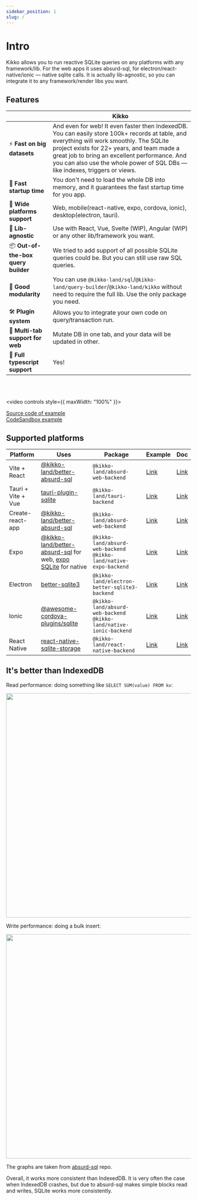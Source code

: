 ```yaml
---
sidebar_position: 1
slug: /
---
```


# Intro

Kikko allows you to run reactive SQLite queries on any platforms with any framework/lib. For the web apps it uses absurd-sql, for electron/react-native/ionic — native sqlite calls. It is actually lib-agnostic, so you can integrate it to any framework/render libs you want.

## Features

|                                     | Kikko
| ----------------------------------- | ----------------------------------------------------------------------------------------------------------------------------------------------------------------------------------------------------------------------------------------------------------------------------------------------------------------------- |
| ⚡️ **Fast on big datasets**        | And even for web! It even faster then IndexedDB. You can easily store 100k+ records at table, and everything will work smoothly. The SQLite project exists for 22+ years, and team made a great job to bring an excellent performance. And you can also use the whole power of SQL DBs — like indexes, triggers or views. |
| 🚀 **Fast startup time**            | You don't need to load the whole DB into memory, and it guarantees the fast startup time for you app.                                                                                                                                                                                                                   |
| 📱 **Wide platforms support**       | Web, mobile(react-native, expo, cordova, ionic), desktop(electron, tauri).                                                                                                                                                                                                                                              |
| 🧰 **Lib-agnostic**                 | Use with React, Vue, Svelte (WIP), Angular (WIP) or any other lib/framework you want.                                                                                                                                                                                                                                                                     |
| 📦 **Out-of-the-box query builder** | We tried to add support of all possible SQLite queries could be. But you can still use raw SQL queries.                                                                                                                                                                                                                 |
| 🧩 **Good modularity**              | You can use `@kikko-land/sql`/`@kikko-land/query-builder`/`@kikko-land/kikko` without need to require the full lib. Use the only package you need.                                                                                                                                                                       |
| 🛠 **Plugin system**                 | Allows you to integrate your own code on query/transaction run.                                                                                                                                                                                                                                                         |
| 👯 **Multi-tab support for web**    | Mutate DB in one tab, and your data will be updated in other.                                                                                                                                                                                                                                                           |
| 🥹 **Full typescript support**       | Yes!                                                                                                                                                                                                                                                                                                                    |

<br />
<br />

<video controls style={{ maxWidth: "100%" }}>
  <source src="https://user-images.githubusercontent.com/7958527/174773307-9be37e1f-0700-45b4-8d25-aa2c83df6cec.mp4" />
</video>

[Source code of example](https://github.com/kikko-land/kikko/tree/main/packages/vite-react-example) <br/>
[CodeSandbox example](https://codesandbox.io/s/react-trong-example-q0e9iu)

## Supported platforms

| Platform           | Uses                                                                                                                                                                  | Package                                                                 | Example                                                                           | Doc                                                                                              |
| ------------------ | --------------------------------------------------------------------------------------------------------------------------------------------------------------------- | ----------------------------------------------------------------------- | --------------------------------------------------------------------------------- | ------------------------------------------------------------------------------------------------ |
| Vite + React       | [@kikko-land/better-absurd-sql](https://github.com/kikko-land/better-absurd-sql)                                                                                      | `@kikko-land/absurd-web-backend`                                        | [Link](https://github.com/kikko-land/kikko/tree/main/packages/vite-react-example) | [Link](https://kikko-doc.netlify.app/backends/web#configuration-and-usage-with-vite)             |
| Tauri + Vite + Vue | [tauri-plugin-sqlite](https://github.com/lzdyes/tauri-plugin-sqlite)                                                                                                  | `@kikko-land/tauri-backend`                                             | [Link](https://github.com/kikko-land/kikko-tauri-vue)                             | [Link](https://kikko-doc.netlify.app/backends/tauri)                                             |
| Create-react-app   | [@kikko-land/better-absurd-sql](https://github.com/kikko-land/better-absurd-sql)                                                                                      | `@kikko-land/absurd-web-backend`                                        | [Link](https://github.com/kikko-land/kikko-cra-example)                           | [Link](https://kikko-doc.netlify.app/backends/web#configuration-and-usage-with-create-react-app) |
| Expo               | [@kikko-land/better-absurd-sql](https://github.com/kikko-land/better-absurd-sql) for web, [expo SQLite](https://docs.expo.dev/versions/latest/sdk/sqlite/) for native | `@kikko-land/absurd-web-backend`<br/>`@kikko-land/native-expo-backend`  | [Link](https://github.com/kikko-land/kikko-expo-example)                          | [Link](https://kikko-doc.netlify.app/backends/expo)                                              |
| Electron           | [better-sqlite3](https://github.com/WiseLibs/better-sqlite3)                                                                                                          | `@kikko-land/electron-better-sqlite3-backend`                           | [Link](https://github.com/kikko-land/kikko-electron-better-sqlite3-example)       | [Link](https://kikko-doc.netlify.app/backends/electron)                                          |
| Ionic              | [@awesome-cordova-plugins/sqlite](https://www.npmjs.com/package/@awesome-cordova-plugins/sqlite)                                                                      | `@kikko-land/absurd-web-backend`<br/>`@kikko-land/native-ionic-backend` | [Link](https://github.com/kikko-land/kikko-ionic-example)                         | [Link](https://kikko-doc.netlify.app/backends/ionic)                                             |
| React Native       | [react-native-sqlite-storage](https://github.com/andpor/react-native-sqlite-storage)                                                                                  | `@kikko-land/react-native-backend`                                      | [Link](https://github.com/kikko-land/kikko-react-native-example)                  | [Link](https://kikko-doc.netlify.app/backends/react-native/)                                     |


## It's better than IndexedDB

Read performance: doing something like `SELECT SUM(value) FROM kv`:

<img
  width="610"
  src="https://user-images.githubusercontent.com/7958527/174833698-50083d30-2c2d-44a0-9f86-1e4ea644f4c4.png"
/>

Write performance: doing a bulk insert:

<img
  width="610"
  src="https://user-images.githubusercontent.com/7958527/174833809-0fe78929-1c01-4ad9-b39e-12baf3f196ce.png"
/>

The graphs are taken from [absurd-sql](https://github.com/jlongster/absurd-sql) repo.

Overall, it works more consistent than IndexedDB. It is very often the case when IndexedDB crashes, but due to absurd-sql makes simple blocks read and writes, SQLite works more consistently.
